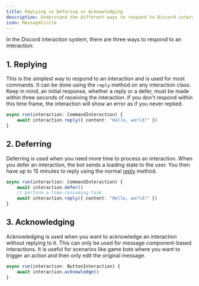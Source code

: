 ```yaml
---
title: Replying vs Defering vs Acknowledging
description: Understand the different ways to respond to Discord interactions, including replying, deferring, and acknowledging, and learn when to use each method.
icon: MessageCircle
---
```


In the Discord interaction system, there are three ways to respond to an interaction:

## 1. Replying

This is the simplest way to respond to an interaction and is used for most commands. It can be done using the `reply` method on any interaction class. Keep in mind, an initial response, whether a reply or a defer, must be made within three seconds of receiving the interaction. If you don't respond within this time frame, the interaction will show an error as if you never replied.

```ts
async run(interaction: CommandInteraction) {
    await interaction.reply({ content: "Hello, world!" })
}
```

## 2. Deferring

Deferring is used when you need more time to process an interaction. When you defer an interaction, the bot sends a loading state to the user. You then have up to 15 minutes to reply using the normal [reply](#1-replying) method.

```ts
async run(interaction: CommandInteraction) {
    await interaction.defer()
    // perform a time-consuming task
    await interaction.reply({ content: "Hello, world!" })
}
```

## 3. Acknowledging

Acknowledging is used when you want to acknowledge an interaction without replying to it. This can only be used for message component-based interactions. It is useful for scenarios like game bots where you want to trigger an action and then only edit the original message.

```ts
async run(interaction: ButtonInteraction) {
    await interaction.acknowledge()
}
```
